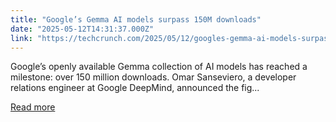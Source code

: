 ```yaml
---
title: "Google’s Gemma AI models surpass 150M downloads"
date: "2025-05-12T14:31:37.000Z"
link: "https://techcrunch.com/2025/05/12/googles-gemma-ai-models-surpass-150m-downloads/"
---
```


Google&#8217;s openly available Gemma collection of AI models has reached a milestone: over 150 million downloads. Omar Sanseviero, a developer relations engineer at Google DeepMind, announced the fig...

[Read more](https://techcrunch.com/2025/05/12/googles-gemma-ai-models-surpass-150m-downloads/)
